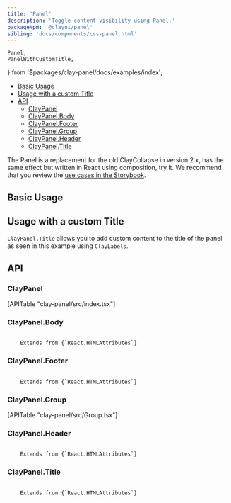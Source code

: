 ```yaml
---
title: 'Panel'
description: 'Toggle content visibility using Panel.'
packageNpm: '@clayui/panel'
sibling: 'docs/components/css-panel.html'
---
```


	Panel,
	PanelWithCustomTitle,
} from '$packages/clay-panel/docs/examples/index';

<div class="nav-toc-absolute">
<div class="nav-toc">

-   [Basic Usage](#basic-usage)
-   [Usage with a custom Title](#usage-with-a-custom-title)
-   [API](#api)
    -   [ClayPanel](#claypanel)
    -   [ClayPanel.Body](#claypanel.body)
    -   [ClayPanel.Footer](#claypanel.footer)
    -   [ClayPanel.Group](#claypanel.group)
    -   [ClayPanel.Header](#claypanel.header)
    -   [ClayPanel.Title](#claypanel.title)

</div>
</div>

The Panel is a replacement for the old ClayCollapse in version 2.x, has the same effect but written in React using composition, try it. We recommend that you review the [use cases in the Storybook](https://storybook.clayui.com/?path=/story/claypanel--default).

## Basic Usage

<Panel />

## Usage with a custom Title

`ClayPanel.Title` allows you to add custom content to the title of the panel as seen in this example using `ClayLabels`.

<PanelWithCustomTitle />

## API

### ClayPanel

<div>[APITable "clay-panel/src/index.tsx"]</div>

### ClayPanel.Body

<code class="list-api-item-type">
	Extends from {`React.HTMLAttributes<HTMLDivElement>`}
</code>

### ClayPanel.Footer

<code class="list-api-item-type">
	Extends from {`React.HTMLAttributes<HTMLDivElement>`}
</code>

### ClayPanel.Group

<div>[APITable "clay-panel/src/Group.tsx"]</div>

### ClayPanel.Header

<code class="list-api-item-type">
	Extends from {`React.HTMLAttributes<HTMLDivElement>`}
</code>

### ClayPanel.Title

<code class="list-api-item-type">
	Extends from {`React.HTMLAttributes<HTMLDivElement>`}
</code>
